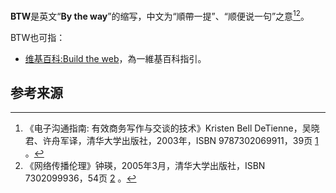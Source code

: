 '''BTW'''是英文“'''By the way'''”的缩写，中文为“順帶一提”、“顺便说一句”之意<ref>《电子沟通指南: 有效商务写作与交谈的技术》Kristen Bell DeTienne，吴晓君、许舟军译，清华大学出版社，2003年，ISBN 9787302069911，39页 [http://books.google.cn/books?id=MuYePs-aziMC&pg=PA39&dq=BTW+%E7%BD%91%E7%BB%9C&lr=&as_brr=0&cd=3#v=onepage&q=BTW%20%E7%BD%91%E7%BB%9C&f=false] {{Wayback|url=http://books.google.cn/books?id=MuYePs-aziMC&pg=PA39&dq=BTW+%E7%BD%91%E7%BB%9C&lr=&as_brr=0&cd=3#v=onepage&q=BTW%20%E7%BD%91%E7%BB%9C&f=false |date=20140329094103 }}。</ref><ref>《网络传播伦理》钟瑛，2005年3月，清华大学出版社，ISBN 7302099936，54页 [http://books.google.cn/books?id=KgZAKq76F7gC&pg=PA54&dq=BTW+%E7%BD%91%E7%BB%9C&lr=&as_brr=0&cd=2] {{Wayback|url=http://books.google.cn/books?id=KgZAKq76F7gC&pg=PA54&dq=BTW+%E7%BD%91%E7%BB%9C&lr=&as_brr=0&cd=2 |date=20140329094317 }}。</ref>。

BTW也可指：
*[[维基百科:Build_the_web|维基百科:Build the web]]，為一維基百科指引。

== 参考来源 ==
{{reflist}}

{{disambig|Cat=三字拉丁字母缩写消歧义}}